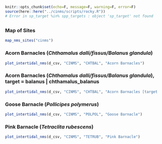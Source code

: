 
```r
knitr::opts_chunk$set(echo=F, message=F, warning=F, error=F)
source(here::here("../cinms/scripts/rocky.R"))
# Error in sp_target %in% spp_targets : object 'sp_target' not found
```

## {.tabset}

### Map of Sites

```r
map_nms_sites("cinms")
```

### Acorn Barnacles (_Chthamalus dalli/fissus/Balanus glandula_) {.active}

```r
plot_intertidal_nms(d_csv, "CINMS", "CHTBAL", "Acorn Barnacles")
```

### Acorn Barnacles (_Chthamalus dalli/fissus/Balanus glandula_), target = balanus | chthamalus_balanus

```r
plot_intertidal_nms(d_csv, "CINMS", "CHTBAL", "Acorn Barnacles [target = balanus | chthamalus_balanus]", c("balanus", "chthamalus_balanus"))
```

### Goose Barnacle (_Pollicipes polymerus_)

```r
plot_intertidal_nms(d_csv, "CINMS", "POLPOL", "Goose Barnacle")
```

### Pink Barnacle (_Tetraclita rubescens_)

```r
plot_intertidal_nms(d_csv, "CINMS", "TETRUB", "Pink Barnacle")
```
















